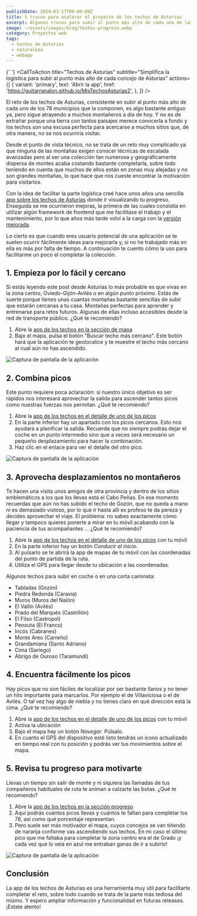 ```yaml
---
publishDate: 2024-03-17T00:00:00Z
title: 5 trucos para acelerar el proyecto de los techos de Asturias
excerpt: Algunos trucos para subir al punto más alto de cada uno de los 78 concejos de Asturias de la manera más rápida posible
image: ~/assets/images/blog/techos-progreso.webp
category: Proyectos web
tags:
  - techos de Asturias
  - naturaleza
  - webapp
---
```



{' '}
<CallToAction
  title="Techos de Asturias"
  subtitle="Simplifica la logística para subir al punto más alto de cada concejo de Asturias"
  actions={[
    {
      variant: 'primary',
      text: 'Abrir la app',
      href: 'https://guitarranalon.github.io/MisTechosAsturias2',
    },
  ]}
/>

El reto de los techos de Asturias, consistente en subir al punto más alto de cada uno de los 78 municipios que la componen, es algo bastante antiguo ya, pero sigue atrayendo a muchos montañeros a día de hoy. Y no es de extrañar porque una tierra con tantos paisajes merece conocerla a fondo y los techos son una excusa perfecta para acercarse a muchos sitios que, de otra manera, no se nos ocurriría visitar.

Desde el punto de vista técnico, no se trata de un reto muy complicado ya que ninguna de las montañas exigen conocer técnicas de escalada avanzadas pero al ser una colección tan numerosa y geográficamente dispersa de montes acaba costando bastante completarla, sobre todo teniendo en cuenta que muchos de ellos están en zonas muy alejadas y no son grandes montañas, lo que hace que nos cueste encontrar la motivación para visitarlos.

Con la idea de facilitar la parte logística creé hace unos años una sencilla <a href="https://guitarranalon.github.io/techosdeasturias/" title="Ir a la aplicación antigua">app sobre los techos de Asturias</a> donde ir visualizando tu progreso. Enseguida se me ocurrieron mejoras, la primera de las cuales consistía en utilizar algún framework de frontend que me facilitase el trabajo y el mantenimiento, por lo que años más tarde volví a la carga con la <a href="https://guitarranalon.github.io/techosdeasturias/" title="Abrir la app de los Techos de Asturias">versión mejorada</a>.

Lo cierto es que cuando eres usuario potencial de una aplicación se te suelen ocurrir fácilmente ideas para mejorarla y, si no he trabajado más en ella es más por falta de tiempo. A continuación te cuento cómo la uso para facilitarme un poco el completar la colección.

## 1. Empieza por lo fácil y cercano

Si estás leyendo este post desde Asturias lo más probable es que vivas en la zona centro, Oviedo-Gijón-Avilés o en algún punto próximo. Estás de suerte porque tienes unas cuantas montañas bastante sencillas de subir que estarán cercanas a tu casa. Montañas perfectas para aprender y entrenarse para retos futuros. Algunas de ellas incluso accesibles desde la red de transporte público. ¿Qué te recomiendo?

1. Abre la <a href="https://guitarranalon.github.io/MisTechosAsturias2/#/mapa" title="Ir al mapa">app de los techos en la sección de mapa</a>
2. Bajo el mapa, pulsa el botón "Buscar techo más cercano". Este botón hará que la aplicación te geolocalice y te muestre el techo más cercano al cual aún no has ascendido.

![Captura de pantalla de la aplicación](/src/assets/images/blog/techos-mascercano.webp)

## 2. Combina picos

Este punto requiere poca aclaración: si nuestro único objetivo es ser rápidos nos interesará aprovechar la salida para ascender tantos picos como nuestras fuerzas nos permitan. ¿Qué te recomiendo?

1. Abre la <a href="https://guitarranalon.github.io/MisTechosAsturias2/#/detalle/11" title="Ir al detalle de un pico">app de los techos en el detalle de uno de los picos</a>
2. En la parte inferior hay un apartado con los picos cercanos. Esto nos ayudará a planificar la salida. Recuerda que no siempre podrás dejar el coche en un punto intermedio sino que a veces será necesario un pequeño desplazamiento para hacer la combinación.
3. Haz clic en el enlace para ver el detalle del otro pico.

![Captura de pantalla de la aplicación](/src/assets/images/blog/techos-picoscercanos.webp)

## 3. Aprovecha desplazamientos no montañeros

Te hacen una visita unos amigos de otra provincia y dentro de los sitios emblemáticos a los que los llevas está el Cabo Peñas. En ese momento recuerdas que aún no has subido el techo de Gozón, que no queda a mano ni es demasiado vistoso, por lo que ir hasta allí ex profeso te da pereza y decides aprovechar el viaje. El problema: no sabes exactamente cómo llegar y tampoco quieres ponerte a mirar en tu móvil acabando con la paciencia de tus acompañantes &hellip; ¿Qué te recomiendo?

1. Abre la <a href="https://guitarranalon.github.io/MisTechosAsturias2/#/detalle/26" title="Ir al detalle de un pico">app de los techos en el detalle de uno de los picos</a> con tu móvil
2. En la parte inferior hay un botón <i>Conducir al inicio</i>.
3. Al pulsarlo se te abrirá la app de mapas de tu móvil con las coordenadas del punto de partida de la ruta.
4. Utiliza el GPS para llegar desde tu ubicación a las coordenadas.

Algunos techos para subir en coche o en una corta caminata:

- Tabladas (Gozón)
- Piedra Redonda (Caravia)
- Muros (Muros del Nalón)
- El Vallín (Avilés)
- Prado del Marqués (Castrillón)
- El Filso (Castropol)
- Penouta (El Franco)
- Incós (Cabranes)
- Monte Areo (Carreño)
- Grandamiana (Santo Adriano)
- Cima (Sariego)
- Abrigo de Ouroso (Taramundi)

## 4. Encuentra fácilmente los picos

Hay picos que no son fáciles de localizar por ser bastante llanos y no tener un hito importante para marcarlos. Por ejemplo el de Villaviciosa o el de Avilés. O tal vez hay algo de niebla y no tienes claro en qué dirección está la cima. ¿Qué te recomiendo?

1. Abre la <a href="https://guitarranalon.github.io/MisTechosAsturias2/#/detalle/4" title="Ir al detalle de un pico">app de los techos en el detalle de uno de los picos</a> con tu móvil
2. Activa la ubicación
3. Bajo el mapa hay un botón <i>Navegar</i>. Púlsalo.
4. En cuanto el GPS del dispositivo esté listo tendrás un icono actualizado en tiempo real con tu posición y podrás ver tus movimientos sobre el mapa.

## 5. Revisa tu progreso para motivarte

Llevas un tiempo sin salir de monte y ni siquiera las llamadas de tus compañeros habituales de ruta te animan a calzarte las botas. ¿Qué te recomiendo?

1. Abre la <a href="https://guitarranalon.github.io/MisTechosAsturias2/#/progreso" title="Ir la sección de progreso">app de los techos en la sección progreso</a>
2. Aquí podrás cuántos picos llevas y cuántos te faltan para completar los 78, así como qué porcentaje representan.
3. Pero suele ser más motivador el mapa, cuyos concejos se van tiñendo de naranja conforme vas ascendiendo sus techos. En mi caso el último pico que me faltaba para completar la zona centro era el de Grado ¡y cada vez que lo veía en azul me entraban ganas de ir a subirlo!

![Captura de pantalla de la aplicación](/src/assets/images/blog/techos-progreso.webp)

## Conclusión

La app de los techos de Asturias es una herramienta muy útil para facilitarte completar el reto, sobre todo cuando se trata de la parte más tediosa del mismo. Y espero ampliar información y funcionalidad en futuras releases. ¡Estate atento!
